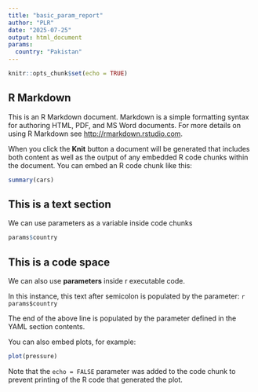 ```yaml
---
title: "basic_param_report"
author: "PLR"
date: "2025-07-25"
output: html_document
params:
  country: "Pakistan"
---
```


```r
knitr::opts_chunk$set(echo = TRUE)
```

## R Markdown

This is an R Markdown document. Markdown is a simple formatting syntax for authoring HTML, PDF, and MS Word documents. For more details on using R Markdown see <http://rmarkdown.rstudio.com>.

When you click the **Knit** button a document will be generated that includes both content as well as the output of any embedded R code chunks within the document. You can embed an R code chunk like this:

```r
summary(cars)
```

## This is a text section

We can use parameters as a variable inside code chunks

```r
params$country
```

## This is a code space 

We can also use **parameters** inside r executable code. 

In this instance, this text after semicolon is populated by the parameter: `r params$country`

The end of the above line is populated by the parameter defined in the YAML section contents.

You can also embed plots, for example:

```r
plot(pressure)
```

Note that the `echo = FALSE` parameter was added to the code chunk to prevent printing of the R code that generated the plot.
